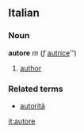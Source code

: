 ==Italian==
===Noun===
'''autore''' ''m'' (''f'' [[autrice]]'')

# [[author]]

===Related terms===
*[[autorità]]

[[it:autore]]